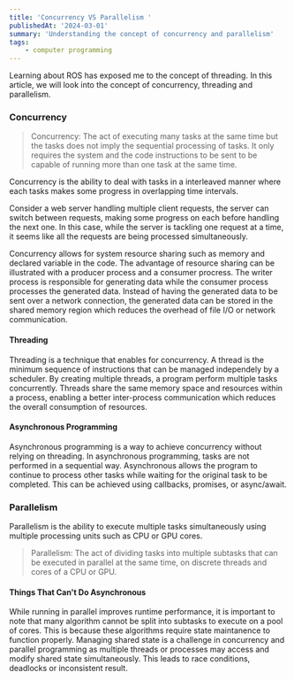 ```yaml
---
title: 'Concurrency VS Parallelism '
publishedAt: '2024-03-01'
summary: 'Understanding the concept of concurrency and parallelism'
tags: 
    - computer programming 
---
```


Learning about ROS has exposed me to the concept of threading. In this article, we will look into the concept 
of concurrency, threading and parallelism. 

### Concurrency 
> Concurrency: The act of executing many tasks at the same time but the tasks does not imply the sequential processing of tasks. It only requires
the system and the code instructions to be sent to be capable of running more than one task at the same time. 

Concurrency is the ability to deal with tasks in a interleaved manner where each tasks makes some progress in overlapping time
intervals. 

Consider a web server handling multiple client requests, the server can switch between requests, making some progress on each before 
handling the next one. In this case, while the server is tackling one request at a time, it seems like all the requests are being processed
simultaneously.

Concurrency allows for system resource sharing such as memory and declared variable in the code. The advantage of resource sharing can be illustrated with a producer process and a consumer procress. The writer process is responsible for generating
data while the consumer process processes the generated data. Instead of having the generated data to be sent over a network connection, the generated data 
can be stored in the shared memory region which reduces the overhead of file I/O or network communication. 

#### Threading 
Threading is a technique that enables for concurrency. A thread is the minimum sequence of instructions that can be managed independely by a scheduler.
By creating multiple threads, a program perform multiple tasks concurrently. 
Threads share the same memory space and resources within a process, enabling a better inter-process communication which reduces the overall consumption of
resources. 

####  Asynchronous Programming 
Asynchronous programming is a way to achieve concurrency without relying on threading. In asynchronous programming, tasks are not performed in a sequential way.
Asynchronous allows the program to continue to process other tasks while waiting for the original task to be completed. This can be achieved using callbacks, promises, or async/await. 

### Parallelism 
Parallelism is the ability to execute multiple tasks simultaneously using multiple processing units such as CPU or GPU cores. 

> Parallelism: The act of dividing tasks into multiple subtasks that can be executed in parallel at the same time, on discrete threads and cores of a CPU or GPU.

#### Things That Can't Do Asynchronous
While running in parallel improves runtime performance, it is important to note that many algorithm cannot be split into subtasks to execute on a pool of cores. 
This is because these algorithms require state maintanence to function properly. Managing shared state is a challenge in concurrency and parallel programming as multiple threads or processes 
may access and modify shared state simultaneously. This leads to race conditions, deadlocks or inconsistent result. 